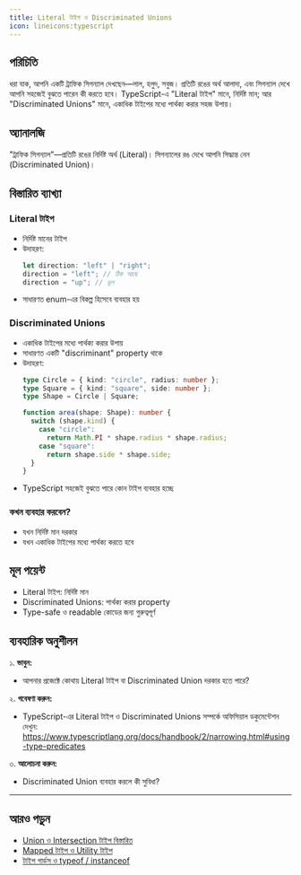 ```yaml
---
title: Literal টাইপ ও Discriminated Unions
icon: lineicons:typescript
---
```


## পরিচিতি

ধরা যাক, আপনি একটি ট্রাফিক সিগন্যাল দেখছেন—লাল, হলুদ, সবুজ। প্রতিটি রঙের অর্থ আলাদা, এবং সিগন্যাল দেখে আপনি সহজেই বুঝতে পারেন কী করতে হবে। TypeScript-এ "Literal টাইপ" মানে, নির্দিষ্ট মান; আর "Discriminated Unions" মানে, একাধিক টাইপের মধ্যে পার্থক্য করার সহজ উপায়।

## অ্যানালজি

"ট্রাফিক সিগন্যাল"—প্রতিটি রঙের নির্দিষ্ট অর্থ (Literal)। সিগন্যালের রঙ দেখে আপনি সিদ্ধান্ত নেন (Discriminated Union)।

## বিস্তারিত ব্যাখ্যা

### Literal টাইপ
- নির্দিষ্ট মানের টাইপ
- উদাহরণ:
  ```typescript
  let direction: "left" | "right";
  direction = "left"; // ঠিক আছে
  direction = "up"; // ভুল
  ```
- সাধারণত enum-এর বিকল্প হিসেবে ব্যবহার হয়

### Discriminated Unions
- একাধিক টাইপের মধ্যে পার্থক্য করার উপায়
- সাধারণত একটি "discriminant" property থাকে
- উদাহরণ:
  ```typescript
  type Circle = { kind: "circle", radius: number };
  type Square = { kind: "square", side: number };
  type Shape = Circle | Square;

  function area(shape: Shape): number {
    switch (shape.kind) {
      case "circle":
        return Math.PI * shape.radius * shape.radius;
      case "square":
        return shape.side * shape.side;
    }
  }
  ```
- TypeScript সহজেই বুঝতে পারে কোন টাইপ ব্যবহার হচ্ছে

### কখন ব্যবহার করবেন?
- যখন নির্দিষ্ট মান দরকার
- যখন একাধিক টাইপের মধ্যে পার্থক্য করতে হবে

## মূল পয়েন্ট

- Literal টাইপ: নির্দিষ্ট মান
- Discriminated Unions: পার্থক্য করার property
- Type-safe ও readable কোডের জন্য গুরুত্বপূর্ণ

## ব্যবহারিক অনুশীলন

১. **ভাবুন:**
   - আপনার প্রজেক্টে কোথায় Literal টাইপ বা Discriminated Union দরকার হতে পারে?

২. **গবেষণা করুন:**
   - TypeScript-এর Literal টাইপ ও Discriminated Unions সম্পর্কে অফিসিয়াল ডকুমেন্টেশন দেখুন: https://www.typescriptlang.org/docs/handbook/2/narrowing.html#using-type-predicates

৩. **আলোচনা করুন:**
   - Discriminated Union ব্যবহার করলে কী সুবিধা?

---

## আরও পড়ুন
- [Union ও Intersection টাইপ বিস্তারিত](/typescript/union-intersection)
- [Mapped টাইপ ও Utility টাইপ](/typescript/utility-types)
- [টাইপ গার্ডস ও typeof / instanceof](/typescript/type-guards)
